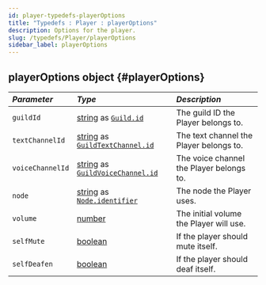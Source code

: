 ```yaml
---
id: player-typedefs-playerOptions
title: "Typedefs : Player : playerOptions"
description: Options for the player.
slug: /typedefs/Player/playerOptions
sidebar_label: playerOptions
---
```



## playerOptions <span className="info badge">object</span> {#playerOptions}

| <i className="fa-solid fa-hashtag"/> Parameter | <i className="fa-solid fa-font"/> Type                                                                                                                                                                    | <i className="fa-solid fa-list"/> Description |
|:-----------------------------------------------|:----------------------------------------------------------------------------------------------------------------------------------------------------------------------------------------------------------|:----------------------------------------------|
| `guildId`                                      | [string](https://developer.mozilla.org/en-US/docs/Web/JavaScript/Reference/Global_Objects/String) as [`Guild.id`](https://discord.js.org/docs/packages/discord.js/14.17.3/Guild:Class#id)                    | The guild ID the Player belongs to.           |
| `textChannelId`                                  | [string](https://developer.mozilla.org/en-US/docs/Web/JavaScript/Reference/Global_Objects/String) as [`GuildTextChannel.id`](https://discord.js.org/docs/packages/discord.js/14.17.3/TextChannel:Class#id)   | The text channel the Player belongs to.       |
| `voiceChannelId`                                 | [string](https://developer.mozilla.org/en-US/docs/Web/JavaScript/Reference/Global_Objects/String) as [`GuildVoiceChannel.id`](https://discord.js.org/docs/packages/discord.js/14.17.3/VoiceChannel:Class#id) | The voice channel the Player belongs to.      |
| `node`                                         | [string](https://developer.mozilla.org/en-US/docs/Web/JavaScript/Reference/Global_Objects/String) as [`Node.identifier`](../../Classes/Node.mdx#constructor)                                                 | The node the Player uses.                     |
| `volume`                                       | [number](https://developer.mozilla.org/en-US/docs/Web/JavaScript/Reference/Global_Objects/Number)                                                                                                         | The initial volume the Player will use.       |
| `selfMute`                                     | [boolean](https://developer.mozilla.org/en-US/docs/Web/JavaScript/Reference/Global_Objects/Boolean)                                                                                                       | If the player should mute itself.             |
| `selfDeafen`                                   | [boolean](https://developer.mozilla.org/en-US/docs/Web/JavaScript/Reference/Global_Objects/Boolean)                                                                                                       | If the player should deaf itself.             |
